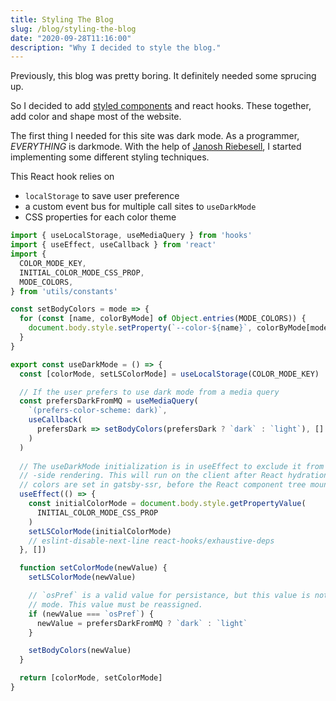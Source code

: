 ```yaml
---
title: Styling The Blog
slug: /blog/styling-the-blog
date: "2020-09-28T11:16:00"
description: "Why I decided to style the blog."
---
```



Previously, this blog was pretty boring. It definitely needed some sprucing up.

So I decided to add [styled components](https://styled-components.com) and react hooks. These together, add color and shape most of the website.

The first thing I needed for this site was dark mode. As a programmer, *EVERYTHING* is darkmode. With the help of [Janosh Riebesell](https://github.com/janosh/blog), I started implementing some different styling techniques.

This React hook relies on
- `localStorage` to save user preference
- a custom event bus for multiple call sites to `useDarkMode`
- CSS properties for each color theme

<BorderBox><DarkToggle /></BorderBox>



```js:title=src/hooks/useDarkMode.js
import { useLocalStorage, useMediaQuery } from 'hooks'
import { useEffect, useCallback } from 'react'
import {
  COLOR_MODE_KEY,
  INITIAL_COLOR_MODE_CSS_PROP,
  MODE_COLORS,
} from 'utils/constants'

const setBodyColors = mode => {
  for (const [name, colorByMode] of Object.entries(MODE_COLORS)) {
    document.body.style.setProperty(`--color-${name}`, colorByMode[mode])
  }
}

export const useDarkMode = () => {
  const [colorMode, setLSColorMode] = useLocalStorage(COLOR_MODE_KEY)

  // If the user prefers to use dark mode from a media query
  const prefersDarkFromMQ = useMediaQuery(
    `(prefers-color-scheme: dark)`,
    useCallback(
      prefersDark => setBodyColors(prefersDark ? `dark` : `light`), []
    )
  )
  
  // The useDarkMode initialization is in useEffect to exclude it from server
  // -side rendering. This will run on the client after React hydration. The 
  // colors are set in gatsby-ssr, before the React component tree mounts.
  useEffect(() => {
    const initialColorMode = document.body.style.getPropertyValue(
      INITIAL_COLOR_MODE_CSS_PROP
    )
    setLSColorMode(initialColorMode)
    // eslint-disable-next-line react-hooks/exhaustive-deps
  }, [])

  function setColorMode(newValue) {
    setLSColorMode(newValue)

    // `osPref` is a valid value for persistance, but this value is not a color
    // mode. This value must be reassigned.
    if (newValue === `osPref`) {
      newValue = prefersDarkFromMQ ? `dark` : `light`
    }

    setBodyColors(newValue)
  }

  return [colorMode, setColorMode]
}
```